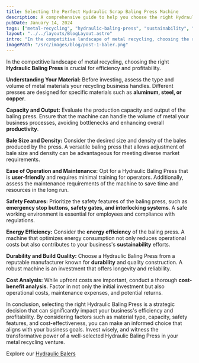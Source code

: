 ```yaml
---
title: Selecting the Perfect Hydraulic Scrap Baling Press Machine
description: A comprehensive guide to help you choose the right Hydraulic Baling Press for your metal recycling business, maximizing efficiency and profits.
pubDate: January 14, 2024
tags: ["metal-recycling", "hydraulic-baling-press", "sustainability", "business-efficiency", "recycling"]
layout: "../../layouts/BlogLayout.astro"
intro: "In the competitive landscape of metal recycling, choosing the right Hydraulic Baling Press is crucial for efficiency and profitability"
imagePath: "/src/images/blog/post-1-baler.png"
---
```


In the competitive landscape of metal recycling, choosing the right **Hydraulic Baling Press** is crucial for efficiency and profitability.

**Understanding Your Material:**
Before investing, assess the type and volume of metal materials your recycling business handles. Different presses are designed for specific materials such as **aluminum, steel, or copper**.

**Capacity and Output:**
Evaluate the production capacity and output of the baling press. Ensure that the machine can handle the volume of metal your business processes, avoiding bottlenecks and enhancing overall **productivity**.

**Bale Size and Density:**
Consider the desired size and density of the bales produced by the press. A versatile baling press that allows adjustment of bale size and density can be advantageous for meeting diverse market requirements.

**Ease of Operation and Maintenance:**
Opt for a Hydraulic Baling Press that is **user-friendly** and requires minimal training for operators. Additionally, assess the maintenance requirements of the machine to save time and resources in the long run.

**Safety Features:**
Prioritize the safety features of the baling press, such as **emergency stop buttons, safety gates, and interlocking systems**. A safe working environment is essential for employees and compliance with regulations.

**Energy Efficiency:**
Consider the **energy efficiency** of the baling press. A machine that optimizes energy consumption not only reduces operational costs but also contributes to your business's **sustainability** efforts.

**Durability and Build Quality:**
Choose a Hydraulic Baling Press from a reputable manufacturer known for **durability** and quality construction. A robust machine is an investment that offers longevity and reliability.

**Cost Analysis:**
While upfront costs are important, conduct a thorough **cost-benefit analysis**. Factor in not only the initial investment but also operational costs, maintenance expenses, and potential returns.

In conclusion, selecting the right Hydraulic Baling Press is a strategic decision that can significantly impact your business's efficiency and profitability. By considering factors such as material type, capacity, safety features, and cost-effectiveness, you can make an informed choice that aligns with your business goals. Invest wisely, and witness the transformative power of a well-selected Hydraulic Baling Press in your metal recycling venture.

Explore our [Hydraulic Balers](https://www.jainhydraulics.com/products/balers/)
